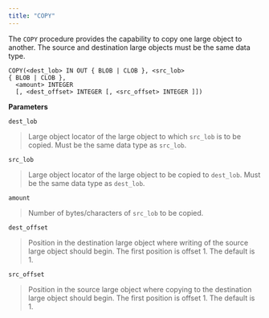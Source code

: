 ```yaml
---
title: "COPY"
---
```


The `COPY` procedure provides the capability to copy one large object to another. The source and destination large objects must be the same data type.

```
COPY(<dest_lob> IN OUT { BLOB | CLOB }, <src_lob>
{ BLOB | CLOB },
  <amount> INTEGER
  [, <dest_offset> INTEGER [, <src_offset> INTEGER ]])
```

**Parameters**

`dest_lob`

> Large object locator of the large object to which `src_lob` is to be copied. Must be the same data type as `src_lob`.

`src_lob`

> Large object locator of the large object to be copied to `dest_lob`. Must be the same data type as `dest_lob`.

`amount`

> Number of bytes/characters of `src_lob` to be copied.

`dest_offset`

> Position in the destination large object where writing of the source large object should begin. The first position is offset 1. The default is 1.

`src_offset`

> Position in the source large object where copying to the destination large object should begin. The first position is offset 1. The default is 1.
